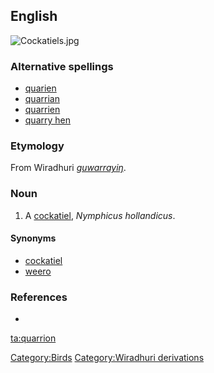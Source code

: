 ==English==
[[Image:Cockatiels.jpg|thumb|right]]
{{wikipedia|Cockatiel}}

===Alternative spellings===
* [[quarien]]
* [[quarrian]]
* [[quarrien]]
* [[quarry hen]]

===Etymology===
From Wiradhuri ''[[guwarrayiŋ]]''.

===Noun===
{{en-noun}}

# A [[cockatiel]], ''Nymphicus hollandicus''.

====Synonyms====
* [[cockatiel]]
* [[weero]]

===References===
* {{cite book |author=Dixon, R. M. W., Bruce Moore, W. S. Ramson, Mandy Thomas |year=2006 |title=Australian Aboriginal Words in English: Their Origin and Meaning |edition=2nd ed. |publisher=Oxford University Press |id=ISBN 0-19-554073-5 |pages=p. 87}}

[[Category:Birds]]
[[Category:Wiradhuri derivations]]

[[ta:quarrion]]